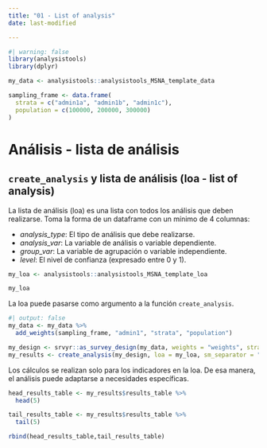 ```yaml
---
title: "01 - List of analysis"
date: last-modified

---
```

```r
#| warning: false
library(analysistools)
library(dplyr)

my_data <- analysistools::analysistools_MSNA_template_data

sampling_frame <- data.frame(
  strata = c("admin1a", "admin1b", "admin1c"),
  population = c(100000, 200000, 300000)
)

```

# Análisis - lista de análisis

## `create_analysis` y lista de análisis (loa - list of analysis)

La lista de análisis (loa) es una lista con todos los análisis que deben realizarse. Toma la forma de un dataframe con un mínimo de 4 columnas:

- *analysis_type*: El tipo de análisis que debe realizarse.
- *analysis_var*: La variable de análisis o variable dependiente.
- *group_var*: La variable de agrupación o variable independiente.
- *level*: El nivel de confianza (expresado entre 0 y 1).


```r
my_loa <- analysistools::analysistools_MSNA_template_loa

my_loa
```

La loa puede pasarse como argumento a la función `create_analysis`.


```r
#| output: false
my_data <- my_data %>% 
  add_weights(sampling_frame, "admin1", "strata", "population")

my_design <- srvyr::as_survey_design(my_data, weights = "weights", strata = "admin1")
my_results <- create_analysis(my_design, loa = my_loa, sm_separator = "/")
```

Los cálculos se realizan solo para los indicadores en la loa. De esa manera, el análisis puede adaptarse a necesidades específicas.
```r
head_results_table <- my_results$results_table %>% 
  head(5)

tail_results_table <- my_results$results_table %>% 
  tail(5)

rbind(head_results_table,tail_results_table)
```
